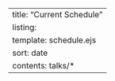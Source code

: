 ---
title: "Current Schedule"
listing:
  template: schedule.ejs
  sort: date
  contents: talks/*
---